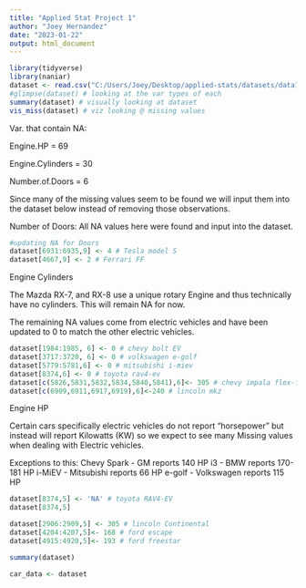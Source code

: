 ```yaml
---
title: "Applied Stat Project 1"
author: "Joey Hernandez"
date: "2023-01-22"
output: html_document
---
```



```r
library(tidyverse)
library(naniar)
dataset <- read.csv("C:/Users/Joey/Desktop/applied-stats/datasets/data1.csv")
#glimpse(dataset) # looking at the var types of each
summary(dataset) # visually looking at dataset
vis_miss(dataset) # viz looking @ missing values

```
Var. that contain NA:

Engine.HP = 69

Engine.Cylinders = 30

Number.of.Doors = 6 

Since many of the missing values seem to be found we will input them into the dataset below instead of removing those observations.

Number of Doors: All NA values here were found and input into the dataset.
```r
#updating NA for Doors
dataset[6931:6935,9] <- 4 # Tesla model S
dataset[4667,9] <- 2 # Ferrari FF 

```


Engine Cylinders

The Mazda RX-7, and RX-8 use a unique rotary Engine and thus technically have no cylinders. This will remain NA for now. 

The remaining NA values come from electric vehicles and have been updated to 0 to match the other electric vehicles.
```r
dataset[1984:1985, 6] <- 0 # chevy bolt EV
dataset[3717:3720, 6] <- 0 # volkswagen e-golf
dataset[5779:5781,6] <- 0 # mitsubishi i-miev
dataset[8374,6] <- 0 # toyota rav4-ev
dataset[c(5826,5831,5832,5834,5840,5841),6]<- 305 # chevy impala flex-fuel
dataset[c(6909,6911,6917,6919),6]<-240 # lincoln mkz

```

Engine HP

Certain cars specifically electric vehicles do not report "horsepower" but instead will report Kilowatts (KW)
so we expect to see many Missing values when dealing with Electric vehicles. 

Exceptions to this:
Chevy Spark - GM reports 140 HP
i3 - BMW reports 170-181 HP
i-MiEV - Mitsubishi reports 66 HP
e-golf - Volkswagen reports 115 HP


```r
dataset[8374,5] <- 'NA' # toyota RAV4-EV
dataset[8374,5]

dataset[2906:2909,5] <- 305 # lincoln Continental
dataset[4204:4207,5]<- 168 # ford escape
dataset[4915:4920,5]<- 193 # ford freestar

summary(dataset)

car_data <- dataset
```